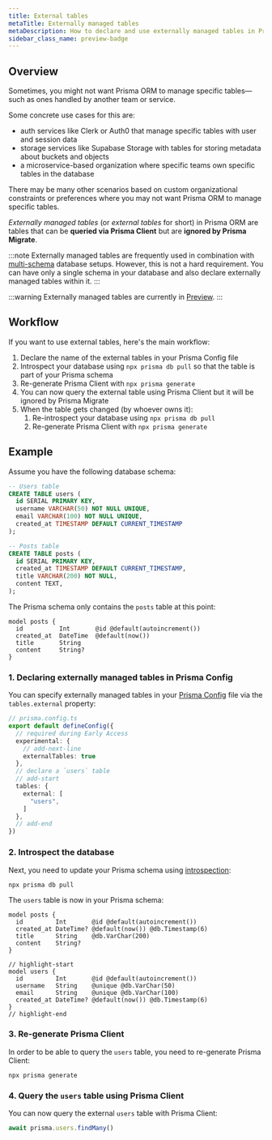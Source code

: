 ```yaml
---
title: External tables
metaTitle: Externally managed tables
metaDescription: How to declare and use externally managed tables in Prisma ORM
sidebar_class_name: preview-badge
---
```


## Overview

Sometimes, you might not want Prisma ORM to manage specific tables—such as ones handled by another team or service.

Some concrete use cases for this are:
- auth services like Clerk or Auth0 that manage specific tables with user and session data
- storage services like Supabase Storage with tables for storing metadata about buckets and objects
- a microservice-based organization where specific teams own specific tables in the database

There may be many other scenarios based on custom organizational constraints or preferences where you may not want Prisma ORM to manage specific tables.

_Externally managed tables_ (or _external tables_ for short) in Prisma ORM are tables that can be **queried via Prisma Client** but are **ignored by Prisma Migrate**.

:::note
Externally managed tables are frequently used in combination with [multi-schema](/orm/prisma-schema/data-model/multi-schema) database setups. However, this is not a hard requirement. You can have only a single schema in your database and also declare externally managed tables within it.
:::

:::warning
Externally managed tables are currently in [Preview](/orm/more/releases#preview).
:::

## Workflow

If you want to use external tables, here's the main workflow:
1. Declare the name of the external tables in your Prisma Config file
1. Introspect your database using `npx prisma db pull` so that the table is part of your Prisma schema
1. Re-generate Prisma Client with `npx prisma generate`
1. You can now query the external table using Prisma Client but it will be ignored by Prisma Migrate
1. When the table gets changed (by whoever owns it):
    1. Re-introspect your database using `npx prisma db pull`
    1. Re-generate Prisma Client with `npx prisma generate`

## Example

Assume you have the following database schema:

```sql
-- Users table
CREATE TABLE users (
  id SERIAL PRIMARY KEY,
  username VARCHAR(50) NOT NULL UNIQUE,
  email VARCHAR(100) NOT NULL UNIQUE,
  created_at TIMESTAMP DEFAULT CURRENT_TIMESTAMP
);

-- Posts table
CREATE TABLE posts (
  id SERIAL PRIMARY KEY,
  created_at TIMESTAMP DEFAULT CURRENT_TIMESTAMP,
  title VARCHAR(200) NOT NULL,
  content TEXT,
);
```

The Prisma schema only contains the `posts` table at this point:

```prisma
model posts {
  id          Int       @id @default(autoincrement())
  created_at  DateTime  @default(now())
  title       String
  content     String?
}
```

### 1. Declaring externally managed tables in Prisma Config

You can specify externally managed tables in your [Prisma Config](/orm/reference/prisma-config-reference) file via the `tables.external` property:

```ts
// prisma.config.ts
export default defineConfig({
  // required during Early Access
  experimental: {
    // add-next-line
    externalTables: true
  },
  // declare a `users` table
  // add-start
  tables: {
    external: [
      "users",
    ]
  },
  // add-end
})
```

### 2. Introspect the database

Next, you need to update your Prisma schema using [introspection](/orm/prisma-schema/introspection):

```terminal
npx prisma db pull
```

The `users` table is now in your Prisma schema:

```prisma
model posts {
  id         Int       @id @default(autoincrement())
  created_at DateTime? @default(now()) @db.Timestamp(6)
  title      String    @db.VarChar(200)
  content    String?
}

// highlight-start
model users {
  id         Int       @id @default(autoincrement())
  username   String    @unique @db.VarChar(50)
  email      String    @unique @db.VarChar(100)
  created_at DateTime? @default(now()) @db.Timestamp(6)
}
// highlight-end
```

### 3. Re-generate Prisma Client

In order to be able to query the `users` table, you need to re-generate Prisma Client:

```terminal
npx prisma generate
```

### 4. Query the `users` table using Prisma Client

You can now query the external `users` table with Prisma Client:

```ts
await prisma.users.findMany()
```
